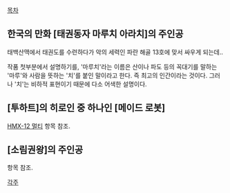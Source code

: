[[목차]]

== 한국의 만화 [태권동자 마루치 아라치]의 주인공 ==
태백산맥에서 태권도를 수련하다가 악의 세력인 파란 해골 13호에 맞서 싸우게 되는데..

작품 첫부분에서 설명하기를, '마루치'라는 이름은 산이나 파도 등의 꼭대기를 말하는 '마루'와 사람을 뜻하는 '치'를 붙인 말이라고 한다. 즉 최고의 인간이라는 것이다. 그러나 '치'는 비하적 표현이기 때문에 다소 어색한 설명이다. 

== [투하트]의 히로인 중 하나인 [메이드 로봇] ==
[[HMX-12 멀티]] 항목 참조.

== [소림권왕]의 주인공 ==
항목 참조.

[[각주]]
